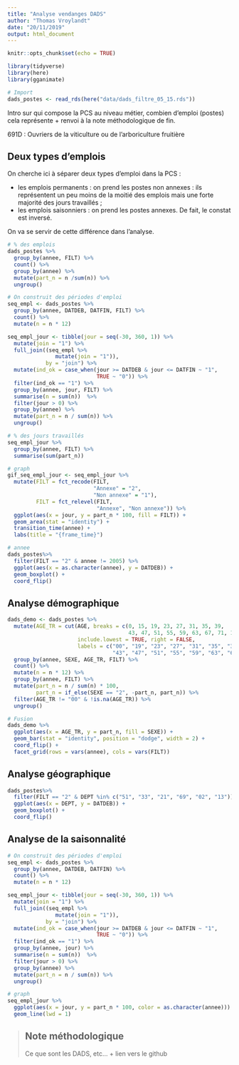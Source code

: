 ```yaml
---
title: "Analyse vendanges DADS"
author: "Thomas Vroylandt"
date: "20/11/2019"
output: html_document
---
```


```r
knitr::opts_chunk$set(echo = TRUE)

library(tidyverse)
library(here)
library(gganimate)

# Import
dads_postes <- read_rds(here("data/dads_filtre_05_15.rds"))
```

Intro sur qui compose la PCS au niveau métier, combien d'emploi (postes) cela représente + renvoi à la note méthodologique de fin.

691D : Ouvriers de la viticulture ou de l'arboriculture fruitière

## Deux types d'emplois

On cherche ici à séparer deux types d'emploi dans la PCS :

+ les emplois permanents : on prend les postes non annexes : ils représentent un peu moins de la moitié des emplois mais une forte majorité des jours travaillés ;
+ les emplois saisonniers : on prend les postes annexes. De fait, le constat est inversé.

On va se servir de cette différence dans l'analyse.

```r
# % des emplois
dads_postes %>% 
  group_by(annee, FILT) %>% 
  count() %>% 
  group_by(annee) %>% 
  mutate(part_n = n /sum(n)) %>% 
  ungroup()

# On construit des périodes d'emploi
seq_empl <- dads_postes %>% 
  group_by(annee, DATDEB, DATFIN, FILT) %>% 
  count() %>% 
  mutate(n = n * 12)

seq_empl_jour <- tibble(jour = seq(-30, 360, 1)) %>% 
  mutate(join = "1") %>% 
  full_join((seq_empl %>% 
               mutate(join = "1")),
            by = "join") %>% 
  mutate(ind_ok = case_when(jour >= DATDEB & jour <= DATFIN ~ "1",
                            TRUE ~ "0")) %>% 
  filter(ind_ok == "1") %>% 
  group_by(annee, jour, FILT) %>% 
  summarise(n = sum(n))  %>% 
  filter(jour > 0) %>% 
  group_by(annee) %>% 
  mutate(part_n = n / sum(n)) %>% 
  ungroup()

# % des jours travaillés
seq_empl_jour %>% 
  group_by(annee, FILT) %>% 
  summarise(sum(part_n))

# graph
gif_seq_empl_jour <- seq_empl_jour %>% 
  mutate(FILT = fct_recode(FILT,
                           "Annexe" = "2",
                           "Non annexe" = "1"),
         FILT = fct_relevel(FILT,
                            "Annexe", "Non annexe")) %>% 
  ggplot(aes(x = jour, y = part_n * 100, fill = FILT)) +
  geom_area(stat = "identity") +
  transition_time(annee) +
  labs(title = "{frame_time}")

# annee
dads_postes%>% 
  filter(FILT == "2" & annee != 2005) %>% 
  ggplot(aes(x = as.character(annee), y = DATDEB)) +
  geom_boxplot() +
  coord_flip()
```

## Analyse démographique

```r
dads_demo <- dads_postes %>%
  mutate(AGE_TR = cut(AGE, breaks = c(0, 15, 19, 23, 27, 31, 35, 39, 
                                      43, 47, 51, 55, 59, 63, 67, 71, 150), 
                      include.lowest = TRUE, right = FALSE,
                      labels = c("00", "19", "23", "27", "31", "35", "39",
                                 "43", "47", "51", "55", "59", "63", "67", "71", "72"))) %>% 
  group_by(annee, SEXE, AGE_TR, FILT) %>% 
  count() %>% 
  mutate(n = n * 12) %>% 
  group_by(annee, FILT) %>% 
  mutate(part_n = n / sum(n) * 100,
         part_n = if_else(SEXE == "2", -part_n, part_n)) %>%
  filter(AGE_TR != "00" & !is.na(AGE_TR)) %>% 
  ungroup()

# Fusion
dads_demo %>% 
  ggplot(aes(x = AGE_TR, y = part_n, fill = SEXE)) +
  geom_bar(stat = "identity", position = "dodge", width = 2) +
  coord_flip() +
  facet_grid(rows = vars(annee), cols = vars(FILT))
```

## Analyse géographique

```r
dads_postes%>% 
  filter(FILT == "2" & DEPT %in% c("51", "33", "21", "69", "02", "13")) %>% 
  ggplot(aes(x = DEPT, y = DATDEB)) +
  geom_boxplot() +
  coord_flip()
```


## Analyse de la saisonnalité

```r
# On construit des périodes d'emploi
seq_empl <- dads_postes %>% 
  group_by(annee, DATDEB, DATFIN) %>% 
  count() %>% 
  mutate(n = n * 12)

seq_empl_jour <- tibble(jour = seq(-30, 360, 1)) %>% 
  mutate(join = "1") %>% 
  full_join((seq_empl %>% 
               mutate(join = "1")),
            by = "join") %>% 
  mutate(ind_ok = case_when(jour >= DATDEB & jour <= DATFIN ~ "1",
                            TRUE ~ "0")) %>% 
  filter(ind_ok == "1") %>% 
  group_by(annee, jour) %>% 
  summarise(n = sum(n))  %>% 
  filter(jour > 0) %>% 
  group_by(annee) %>% 
  mutate(part_n = n / sum(n)) %>% 
  ungroup()

# graph
seq_empl_jour %>% 
  ggplot(aes(x = jour, y = part_n * 100, color = as.character(annee))) +
  geom_line(lwd = 1)
```


> ## Note méthodologique
>
> Ce que sont les DADS, etc...
> + lien vers le github
>
